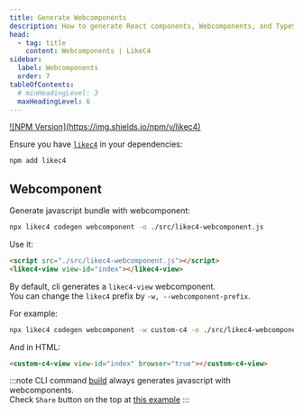 ```yaml
---
title: Generate Webcomponents
description: How to generate React components, Webcomponents, and TypeScript models from the LikeC4 DSL.
head:
  - tag: title
    content: Webcomponents | LikeC4
sidebar:
  label: Webcomponents
  order: 7
tableOfContents:
  # minHeadingLevel: 3
  maxHeadingLevel: 6    
---
```



<p>
<a href="https://www.npmjs.com/package/likec4" target="_blank">![NPM Version](https://img.shields.io/npm/v/likec4)</a>
</p>

Ensure you have [`likec4`](https://www.npmjs.com/package/likec4) in your dependencies:

```sh
npm add likec4
```

## Webcomponent

Generate javascript bundle with webcomponent:

```sh
npx likec4 codegen webcomponent -o ./src/likec4-webcomponent.js
```  

Use it:

```html
<script src="./src/likec4-webcomponent.js"></script>
<likec4-view view-id="index"></likec4-view>
```

By default, cli generates a `likec4-view` webcomponent.  
You can change the `likec4` prefix by `-w, --webcomponent-prefix`.

For example:

```sh
npx likec4 codegen webcomponent -w custom-c4 -o ./src/likec4-webcomponent.js
```  

And in HTML:

```html
<custom-c4-view view-id="index" browser="true"></custom-c4-view>
```

:::note
CLI command [build](/tooling/cli/#build-static-website) always generates javascript with webcomponents.  
Check `Share` button on the top at <a href="https://template.likec4.dev/view/cloud" target="_blank">this example</a>
:::

